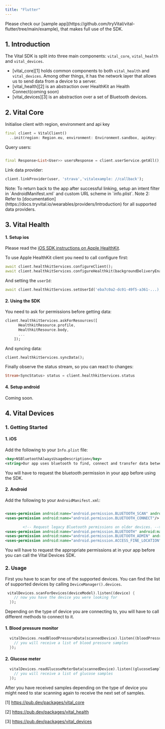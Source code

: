 ```yaml
---
title: "Flutter"
---
```


<Tip>
    Please check our [sample
    app](https://github.com/tryVital/vital-flutter/tree/main/example), that makes
    full use of the SDK.
</Tip>

## 1. Introduction

The Vital SDK is split into three main components: `vital_core`, `vital_health` and `vital_devices`.

- [vital_core][1] holds common
components to both `vital_health` and `vital_devices`. Among other things, it has the network layer that allows us to
send data from a device to a server.
- [vital_health][2] is an abstraction over HealthKit an Health Connect(coming soon)
- [vital_devices][3] is an abstraction over a set of Bluetooth devices.

## 2. Vital Core

Initialise client with region, environment and api key

```dart
final client = VitalClient()
  ..init(region: Region.eu, environment: Environment.sandbox, apiKey: 'sk_eu_...');
```

Query users:

```dart

final Response<List<User>> usersResponse = client.userService.getAll();
```

Link data provider:

```dart
client.linkProvider(user, 'strava','vitalexample: //callback');
```

<Tip>
    Note: To return back to the app after successful linking, setup an intent filter in `AndroidManifest.xml` and custom
    URL scheme in `info.plist`.
    Note 2: Refer to [documentation](https://docs.tryvital.io/wearables/providers/Introduction) for all supported data
    providers.
</Tip>

## 3. Vital Health

#### 1. Setup ios

Please read the [iOS SDK instructions on Apple HealthKit](/wearables/sdks/ios#VitalHealthKit).

To use Apple HealthKit client you need to call configure first:

```dart
await client.healthkitServices.configureClient();
await client.healthkitServices.configureHealthkit(backgroundDeliveryEnabled: true);
```

And setting the `userId`:

```dart
await client.healthkitServices.setUserId('eba7c0a2-dc01-49f5-a361-...);
```

#### 2. Using the SDK

You need to ask for permissions before getting data:

```dart
client.healthkitServices.askForResources([
      HealthkitResource.profile,
      HealthkitResource.body,
      ...
    ]);
```

And syncing data:

```dart
client.healthkitServices.syncData();
```

Finally observe the status stream, so you can react to changes:

```dart
Stream<SyncStatus> status = client.healthkitServices.status
```

#### 4. Setup android

Coming soon.

## 4. Vital Devices

### 1. Getting Started

#### 1. iOS

Add the following to your `Info.plist` file:

```xml
<key>NSBluetoothAlwaysUsageDescription</key>
<string>Our app uses bluetooth to find, connect and transfer data between different devices</string>
```

You will have to request the bluetooth permission in your app before using the SDK.

#### 2. Android

Add the following to your `AndroidManifest.xml`:

```xml

<uses-permission android:name="android.permission.BLUETOOTH_SCAN" android:usesPermissionFlags="neverForLocation"/>
<uses-permission android:name="android.permission.BLUETOOTH_CONNECT"/>

        <!-- Request legacy Bluetooth permissions on older devices. -->
<uses-permission android:name="android.permission.BLUETOOTH" android:maxSdkVersion="30"/>
<uses-permission android:name="android.permission.BLUETOOTH_ADMIN" android:maxSdkVersion="30"/>
<uses-permission android:name="android.permission.ACCESS_FINE_LOCATION" android:maxSdkVersion="30"/>
```

You will have to request the appropriate permissions at in your app before you can call the Vital Devices SDK.

### 2. Usage

First you have to scan for one of the supported devices. You can find the list of supported devices by
calling `DeviceManager().devices`.

```dart
 vitalDevices.scanForDevices(deviceModel).listen((device) {
    // now you have the device you were looking for
  });
```

Depending on the type of device you are connecting to, you will have to call different methods to connect to it.

#### 1. Blood pressure monitor

```dart
  vitalDevices.readBloodPressureData(scannedDevice).listen((bloodPressureSamples) {
    // you will receive a list of blood pressure samples
  });
```

#### 2. Glucose meter

```dart
  vitalDevices.readGlucoseMeterData(scannedDevice).listen((glucoseSamples) {
    // you will receive a list of glucose samples
  });
```

After you have received samples depending on the type of device you might need to star scanning again to receive the
next set of samples.


[1]  https://pub.dev/packages/vital_core

[2]  https://pub.dev/packages/vital_health

[3]  https://pub.dev/packages/vital_devices
